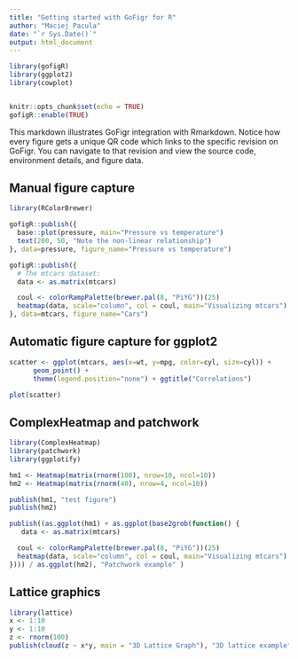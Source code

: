 ```yaml
---
title: "Getting started with GoFigr for R"
author: "Maciej Pacula"
date: "`r Sys.Date()`"
output: html_document
---
```


```r
library(gofigR)
library(ggplot2)
library(cowplot)


knitr::opts_chunk$set(echo = TRUE)
gofigR::enable(TRUE)
```



This markdown illustrates GoFigr integration with Rmarkdown. Notice how
every figure gets a unique QR code which links to the specific
revision on GoFigr. You can navigate to that revision and view the source code,
environment details, and figure data.

## Manual figure capture

```r
library(RColorBrewer)

gofigR::publish({
  base::plot(pressure, main="Pressure vs temperature")
  text(200, 50, "Note the non-linear relationship")
}, data=pressure, figure_name="Pressure vs temperature")

gofigR::publish({
  # The mtcars dataset:
  data <- as.matrix(mtcars)

  coul <- colorRampPalette(brewer.pal(8, "PiYG"))(25)
  heatmap(data, scale="column", col = coul, main="Visualizing mtcars")
}, data=mtcars, figure_name="Cars")
```

## Automatic figure capture for ggplot2

```r
scatter <- ggplot(mtcars, aes(x=wt, y=mpg, color=cyl, size=cyl)) +
      geom_point() +
      theme(legend.position="none") + ggtitle("Correlations")

plot(scatter)
```

## ComplexHeatmap and patchwork

```r
library(ComplexHeatmap)
library(patchwork)
library(ggplotify)

hm1 <- Heatmap(matrix(rnorm(100), nrow=10, ncol=10))
hm2 <- Heatmap(matrix(rnorm(40), nrow=4, ncol=10))

publish(hm1, "test figure")
publish(hm2)

publish((as.ggplot(hm1) + as.ggplot(base2grob(function() {
   data <- as.matrix(mtcars)

  coul <- colorRampPalette(brewer.pal(8, "PiYG"))(25)
  heatmap(data, scale="column", col = coul, main="Visualizing mtcars")
}))) / as.ggplot(hm2), "Patchwork example" )
```

## Lattice graphics

```r
library(lattice) 
x <- 1:10 
y <- 1:10 
z <- rnorm(100) 
publish(cloud(z ~ x*y, main = "3D Lattice Graph"), "3D lattice example")
```
